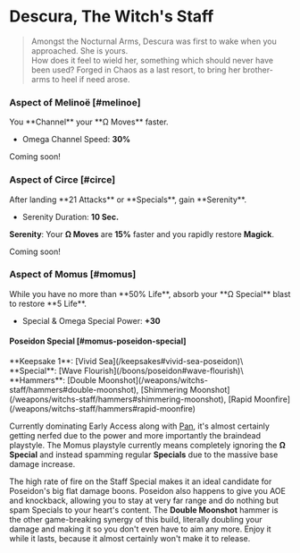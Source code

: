 
# Descura, The Witch's Staff

> Amongst the Nocturnal Arms, Descura was first to wake when you approached. She
> is yours.\
> How does it feel to wield her, something which should never have been used? Forged
> in Chaos as a last resort, to bring her brother-arms to heel if need arose.

### <TextHighlight type="legendary">Aspect of Melinoë</TextHighlight> [#melinoe]

<Boon>
You **Channel** your **Ω Moves** faster.

- Omega Channel Speed: **30%**

</Boon>

Coming soon!

### <TextHighlight type="legendary">Aspect of Circe</TextHighlight> [#circe]

<Boon>
After landing **21 Attacks** or **Specials**, gain **Serenity**.

- Serenity Duration: **10 Sec.**

**Serenity**: Your **Ω Moves** are **15%** faster and you rapidly restore
**Magick**.

</Boon>

Coming soon!

### <TextHighlight type="legendary">Aspect of Momus</TextHighlight> [#momus]

<Boon>
While you have no more than **50% Life**, absorb your **Ω Special** blast to restore **5 Life**.

- Special & Omega Special Power: **+30**

</Boon>

#### Poseidon Special [#momus-poseidon-special]

<Boon>
  **Keepsake 1**: [Vivid Sea](/keepsakes#vivid-sea-poseidon)\
  **Special**: [Wave Flourish](/boons/poseidon#wave-flourish)\
  **Hammers**: [Double Moonshot](/weapons/witchs-staff/hammers#double-moonshot),
  [Shimmering Moonshot](/weapons/witchs-staff/hammers#shimmering-moonshot),
  [Rapid Moonfire](/weapons/witchs-staff/hammers#rapid-moonfire)
</Boon>

Currently dominating Early Access along with
[Pan](/weapons/sister-blades/builds/#pan-poseidon-special), it's almost
certainly getting nerfed due to the power and more importantly the braindead
playstyle. The Momus playstyle currently means completely ignoring the **Ω Special**
and instead spamming regular **Specials** due to the massive base damage increase.

The high rate of fire on the Staff Special makes it an ideal candidate for Poseidon's big flat damage boons.
Poseidon also happens to give you AOE and knockback, allowing you to stay at very far range and
do nothing but spam Specials to your heart's content. The **Double Moonshot** hammer is the
other game-breaking synergy of this build, literally doubling your damage and making
it so you don't even have to aim any more. Enjoy it while it lasts, because it almost
certainly won't make it to release.
